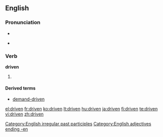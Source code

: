 ==English==

===Pronunciation===
* {{IPA|/'drɪvən/}}
* {{audio|en-us-driven.ogg|Audio (US)}}
*: {{rhymes|ɪvən}}

===Verb===
'''driven'''

# {{past participle of|[[drive]]}}

====Derived terms====
* [[demand-driven]]

[[Category:English irregular past participles]]
[[Category:English adjectives ending -en]]

[[el:driven]]
[[fr:driven]]
[[ko:driven]]
[[lt:driven]]
[[hu:driven]]
[[ja:driven]]
[[fi:driven]]
[[te:driven]]
[[vi:driven]]
[[zh:driven]]